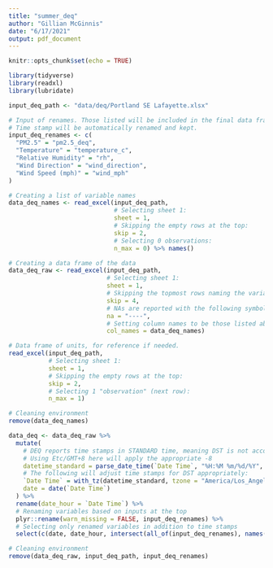```yaml
---
title: "summer_deq"
author: "Gillian McGinnis"
date: "6/17/2021"
output: pdf_document
---
```


```r
knitr::opts_chunk$set(echo = TRUE)

library(tidyverse)
library(readxl)
library(lubridate)
```

```r
input_deq_path <- "data/deq/Portland SE Lafayette.xlsx"

# Input of renames. Those listed will be included in the final data frame.
# Time stamp will be automatically renamed and kept.
input_deq_renames <- c(
  "PM2.5" = "pm2.5_deq",
  "Temperature" = "temperature_c",
  "Relative Humidity" = "rh",
  "Wind Direction" = "wind_direction",
  "Wind Speed (mph)" = "wind_mph"
)
```


```r

# Creating a list of variable names
data_deq_names <- read_excel(input_deq_path,
                             # Selecting sheet 1:
                             sheet = 1,
                             # Skipping the empty rows at the top:
                             skip = 2,
                             # Selecting 0 observations:
                             n_max = 0) %>% names()

# Creating a data frame of the data
data_deq_raw <- read_excel(input_deq_path,
                           # Selecting sheet 1:
                           sheet = 1,
                           # Skipping the topmost rows naming the variables, etc.:
                           skip = 4,
                           # NAs are reported with the following symbol in the Excel file:
                           na = "----",
                           # Setting column names to be those listed above:
                           col_names = data_deq_names)

# Data frame of units, for reference if needed.
read_excel(input_deq_path,
           # Selecting sheet 1:
           sheet = 1,
           # Skipping the empty rows at the top:
           skip = 2,
           # Selecting 1 "observation" (next row):
           n_max = 1)

# Cleaning environment
remove(data_deq_names)
```

```r
data_deq <- data_deq_raw %>% 
  mutate(
    # DEQ reports time stamps in STANDARD time, meaning DST is not accounted for.
    # Using Etc/GMT+8 here will apply the appropriate -8
    datetime_standard = parse_date_time(`Date Time`, "%H:%M %m/%d/%Y", tz = "Etc/GMT+8"),
    # The following will adjust time stamps for DST appropriately:
    `Date Time` = with_tz(datetime_standard, tzone = "America/Los_Angeles"),
    date = date(`Date Time`)
  ) %>% 
  rename(date_hour = `Date Time`) %>% 
  # Renaming variables based on inputs at the top
  plyr::rename(warn_missing = FALSE, input_deq_renames) %>% 
  # Selecting only renamed variables in addition to time stamps
  select(c(date, date_hour, intersect(all_of(input_deq_renames), names(.)), datetime_standard))

# Cleaning environment
remove(data_deq_raw, input_deq_path, input_deq_renames)
```

